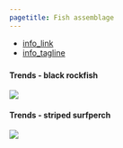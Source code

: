 ```yaml
---
pagetitle: Fish assemblage
---
```


- [info_link](https://olympiccoast.noaa.gov/living/marinelife/fish/fish.html)
- [info_tagline](Forests on land have birds that fly between the trees and kelp forests have fishes that swim between the kelp. Some are brightly colored, while others are perfectly camouflaged. Some even sing!)



### {.tabset}

#### Trends - black rockfish

![](figures/Appendix S.LR.13.19 - Density of red urchins in kelp forest 2015-2019.jpg)

#### Trends - striped surfperch

![](figures/Appendix S.LR.13.21 - Abundance of striped surfperch in kelp forest 2015-2019.jpg)

